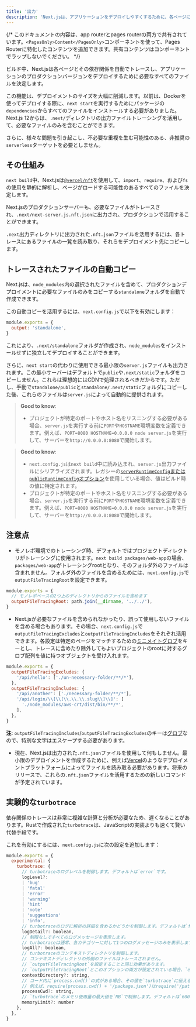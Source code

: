 ```yaml
---
title: '出力'
description: 'Next.jsは、アプリケーションをデプロイしやすくするために、各ページに必要なファイルを自動でトレースします。ここでその仕組みを学びましょう。'
---
```


{/* このドキュメントの内容は、app routerとpages routerの両方で共有されています。`<PagesOnly>Content</PagesOnly>`コンポーネントを使って、Pages Routerに特化したコンテンツを追加できます。共有コンテンツはコンポーネントでラップしないでください。 */}

ビルド中、Next.jsは各ページとその依存関係を自動でトレースし、アプリケーションのプロダクションバージョンをデプロイするために必要なすべてのファイルを決定します。

この機能は、デプロイメントのサイズを大幅に削減します。以前は、Dockerを使ってデプロイする際に、`next start`を実行するためにパッケージの`dependencies`からすべてのファイルをインストールする必要がありました。Next.js 12からは、`.next/`ディレクトリの出力ファイルトレーシングを活用して、必要なファイルのみを含むことができます。

さらに、様々な問題を引き起こし、不必要な重複を生む可能性のある、非推奨の`serverless`ターゲットを必要としません。

## その仕組み

`next build`中、Next.jsは[`@vercel/nft`](https://github.com/vercel/nft)を使用して、`import`、`require`、および`fs`の使用を静的に解析し、ページがロードする可能性のあるすべてのファイルを決定します。

Next.jsのプロダクションサーバーも、必要なファイルがトレースされ、`.next/next-server.js.nft.json`に出力され、プロダクションで活用することができます。

`.next`出力ディレクトリに出力された`.nft.json`ファイルを活用するには、各トレースにあるファイルの一覧を読み取り、それらをデプロイメント先にコピーします。

## トレースされたファイルの自動コピー

Next.jsは、`node_modules`内の選択されたファイルを含めて、プロダクションデプロイメントに必要なファイルのみをコピーする`standalone`フォルダを自動で作成できます。

この自動コピーを活用するには、`next.config.js`で以下を有効にします：

```js title="next.config.js"
module.exports = {
  output: 'standalone',
}
```

これにより、`.next/standalone`フォルダが作成され、`node_modules`をインストールせずに独立してデプロイすることができます。

さらに、`next start`の代わりに使用できる最小限の`server.js`ファイルも出力されます。この最小サーバーはデフォルトで`public`や`.next/static`フォルダをコピーしません。これらは理想的にはCDNで処理されるべきだからです。ただし、手動で`standalone/public`と`standalone/.next/static`フォルダにコピーした後、これらのファイルは`server.js`によって自動的に提供されます。

<AppOnly>

> **Good to know**:
>
> - プロジェクトが特定のポートやホスト名をリスニングする必要がある場合、`server.js`を実行する前に`PORT`や`HOSTNAME`環境変数を定義できます。例えば、`PORT=8080 HOSTNAME=0.0.0.0 node server.js`を実行して、サーバーを`http://0.0.0.0:8080`で開始します。

</AppOnly>

<PagesOnly>

> **Good to know**:
>
> - `next.config.js`は`next build`中に読み込まれ、`server.js`出力ファイルにシリアライズされます。レガシーの[`serverRuntimeConfig`または`publicRuntimeConfig`オプション](https://nextjs.org/docs/canary/pages/api-reference/next-config-js/runtime-configuration)を使用している場合、値はビルド時の値に特定されます。
> - プロジェクトが特定のポートやホスト名をリスニングする必要がある場合、`server.js`を実行する前に`PORT`や`HOSTNAME`環境変数を定義できます。例えば、`PORT=8080 HOSTNAME=0.0.0.0 node server.js`を実行して、サーバーを`http://0.0.0.0:8080`で開始します。

</PagesOnly>

## 注意点

- モノレポ環境でのトレーシング時、デフォルトではプロジェクトディレクトリがトレーシングに使用されます。`next build packages/web-app`の場合、`packages/web-app`がトレーシングrootとなり、そのフォルダ外のファイルは含まれません。フォルダ外のファイルを含めるためには、`next.config.js`で`outputFileTracingRoot`を設定できます。

```js title="packages/web-app/next.config.js"
module.exports = {
  // モノレポベースの2つ上のディレクトリからのファイルを含めます
  outputFileTracingRoot: path.join(__dirname, '../../'),
}
```

- Next.jsが必要なファイルを含められなかったり、誤って使用しないファイルを含める場合もあります。その場合、`next.config.js`で`outputFileTracingExcludes`と`outputFileTracingIncludes`をそれぞれ活用できます。各設定は特定のページをマッチするための[ミニメイトグロブ](https://www.npmjs.com/package/minimatch)をキーとし、トレースに含めたり除外してもよいプロジェクトのrootに対するグロブ配列を値に持つオブジェクトを受け入れます。

```js title="next.config.js"
module.exports = {
  outputFileTracingExcludes: {
    '/api/hello': ['./un-necessary-folder/**/*'],
  },
  outputFileTracingIncludes: {
    '/api/another': ['./necessary-folder/**/*'],
    '/api/login/\\[\\[\\.\\.\\.slug\\]\\]': [
      './node_modules/aws-crt/dist/bin/**/*',
    ],
  },
}
```

**注:** `outputFileTracingIncludes`/`outputFileTracingExcludes`のキーは[グロブ](https://www.npmjs.com/package/picomatch#basic-globbing)なので、特別な文字はエスケープする必要があります。

- 現在、Next.jsは出力された`.nft.json`ファイルを使用して何もしません。最小限のデプロイメントを作成するために、例えば[Vercel](https://vercel.com)のようなデプロイメントプラットフォームによってファイルを読み取る必要があります。将来のリリースで、これらの`.nft.json`ファイルを活用するための新しいコマンドが予定されています。

## 実験的な`turbotrace`

依存関係のトレースは非常に複雑な計算と分析が必要なため、遅くなることがあります。Rustで作成された`turbotrace`は、JavaScriptの実装よりも速くて賢い代替手段です。

これを有効にするには、`next.config.js`に次の設定を追加します：

```js title="next.config.js"
module.exports = {
  experimental: {
    turbotrace: {
      // turbotraceのログレベルを制御します。デフォルトは`error`です。
      logLevel?:
      | 'bug'
      | 'fatal'
      | 'error'
      | 'warning'
      | 'hint'
      | 'note'
      | 'suggestions'
      | 'info',
      // turbotraceのログに解析の詳細を含めるかどうかを制御します。デフォルトは`false`です。
      logDetail?: boolean,
      // 制限なしですべてのログメッセージを表示します。
      // turbotraceは通常、各カテゴリーに対して1つのログメッセージのみを表示します。
      logAll?: boolean,
      // turbotraceのコンテキストディレクトリを制御します。
      // コンテキストディレクトリの外側のファイルはトレースされません。
      // `outputFileTracingRoot`を設定することと同じ効果があります。
      // `outputFileTracingRoot`とこのオプションの両方が設定されている場合、`experimental.turbotrace.contextDirectory`が使用されます。
      contextDirectory?: string,
      // コード内に`process.cwd()`の式がある場合、その値を`turbotrace`に伝えるためにこのオプションを設定できます。
      // 例えば、require(process.cwd() + '/package.json')はrequire('/path/to/cwd/package.json')としてトレースされます。
      processCwd?: string,
      // `turbotrace`のメモリ使用量の最大値を`MB`で制御します。デフォルトは`6000`です。
      memoryLimit?: number
    },
  },
}
```